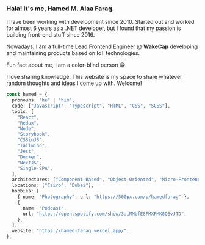 ### Hala! It's me, Hamed M. Alaa Farag.

I have been working with development since 2010. Started out and worked for almost 6 years as a .NET developer, but I found that my passion is building front-end stuff since 2016.

Nowadays, I am a full-time Lead Frontend Engineer @ **WakeCap** developing and maintaining products based on IoT technologies.

Fun fact about me, I am a color-blind person 😁.

I love sharing knowledge. This website is my space to share whatever random thoughts and ideas I come up with. Welcome!

```ts
const hamed = {
  pronouns: "he" | "him",
  code: ["Javascript", "Typescript", "HTML", "CSS", "SCSS"],
  tools: [
    "React",
    "Redux",
    "Node",
    "Storybook",
    "CSSinJS",
    "Tailwind",
    "Jest",
    "Docker",
    "NextJS",
    "Single-SPA",
  ],
  architectures: ["Component-Based", "Object-Oriented", "Micro-Frontend"],
  locations: ["Cairo", "Dubai"],
  hobbies: [
    { name: "Photography", url: "https://500px.com/p/hamedfarag" },
    {
      name: "Podcast",
      url: "https://open.spotify.com/show/3aiMMbfE8PMXFMK0QBvJTD",
    },
  ],
  website: "https://hamed-farag.vercel.app/",
};
```
